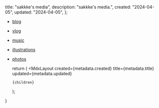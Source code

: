 
  title: "sakkke's media",
  description: "sakkke's media.",
  created: "2024-04-05",
  updated: "2024-04-05",
};

- [blog](/blog)
- [vlog](/vlog)
- [music](/music)
- [illustrations](/illustrations)
- [photos](/photos)

  return (
    <MdxLayout
      created={metadata.created}
      title={metadata.title}
      updated={metadata.updated}
    >
      {children}
    </MdxLayout>
  );
}
